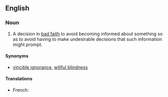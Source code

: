 ==English==

===Noun===
{{en-noun|sg=[[willful]] [[ignorance]]|-}}

# {{idiomatic|legal}} A decision in [[bad faith]] to avoid becoming informed about something so as to avoid having to make undesirable decisions that such information might prompt.

====Synonyms====
* {{sense|bad-faith decision to remain ignorant}} [[vincible ignorance]], [[willful blindness]]

====Translations====
{{trans-top|A decision in bad faith to avoid becoming informed}}
* French: {{t|fr|aveuglement volontaire|m}}
{{trans-mid}}
{{trans-bottom}}